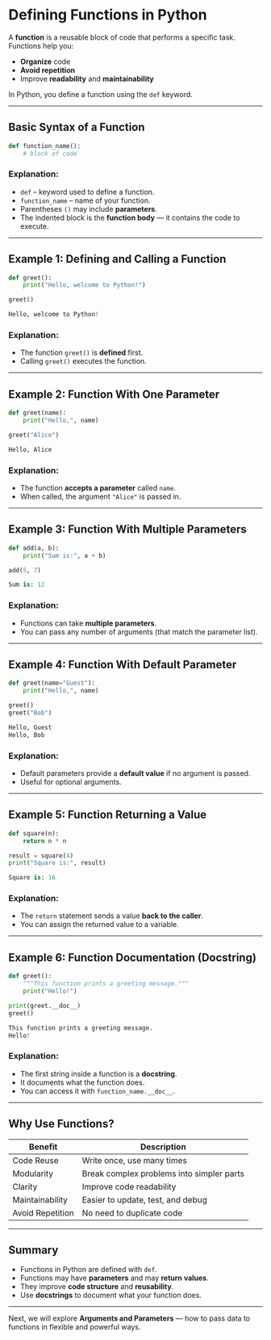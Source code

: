 # Defining Functions in Python

A **function** is a reusable block of code that performs a specific task.
Functions help you:

- **Organize** code
- **Avoid repetition**
- Improve **readability** and **maintainability**

In Python, you define a function using the `def` keyword.

---

## Basic Syntax of a Function

```python filename="function_syntax.py" {2, 3, 4}
def function_name():
    # block of code
```

### Explanation:

- `def` – keyword used to define a function.
- `function_name` – name of your function.
- Parentheses `()` may include **parameters**.
- The indented block is the **function body** — it contains the code to execute.

---

## Example 1: Defining and Calling a Function

```python filename="function_simple.py" {2, 3, 4, 5}
def greet():
    print("Hello, welcome to Python!")

greet()
```

```python filename="output.txt"
Hello, welcome to Python!
```

### Explanation:

- The function `greet()` is **defined** first.
- Calling `greet()` executes the function.

---

## Example 2: Function With One Parameter

```python filename="function_parameter.py" {2, 3, 4, 5, 6}
def greet(name):
    print("Hello,", name)

greet("Alice")
```

```python filename="output.txt"
Hello, Alice
```

### Explanation:

- The function **accepts a parameter** called `name`.
- When called, the argument `"Alice"` is passed in.

---

## Example 3: Function With Multiple Parameters

```python filename="function_multi_params.py" {2, 3, 4, 5, 6}
def add(a, b):
    print("Sum is:", a + b)

add(5, 7)
```

```python filename="output.txt"
Sum is: 12
```

### Explanation:

- Functions can take **multiple parameters**.
- You can pass any number of arguments (that match the parameter list).

---

## Example 4: Function With Default Parameter

```python filename="function_default.py" {2, 3, 4, 5, 6}
def greet(name="Guest"):
    print("Hello,", name)

greet()
greet("Bob")
```

```python filename="output.txt"
Hello, Guest
Hello, Bob
```

### Explanation:

- Default parameters provide a **default value** if no argument is passed.
- Useful for optional arguments.

---

## Example 5: Function Returning a Value

```python filename="function_return.py" {2, 3, 4, 5, 6}
def square(n):
    return n * n

result = square(4)
print("Square is:", result)
```

```python filename="output.txt"
Square is: 16
```

### Explanation:

- The `return` statement sends a value **back to the caller**.
- You can assign the returned value to a variable.

---

## Example 6: Function Documentation (Docstring)

```python filename="function_docstring.py" {2, 3, 4, 5, 6}
def greet():
    """This function prints a greeting message."""
    print("Hello!")

print(greet.__doc__)
greet()
```

```python filename="output.txt"
This function prints a greeting message.
Hello!
```

### Explanation:

- The first string inside a function is a **docstring**.
- It documents what the function does.
- You can access it with `function_name.__doc__`.

---

## Why Use Functions?

| Benefit          | Description                               |
| ---------------- | ----------------------------------------- |
| Code Reuse       | Write once, use many times                |
| Modularity       | Break complex problems into simpler parts |
| Clarity          | Improve code readability                  |
| Maintainability  | Easier to update, test, and debug         |
| Avoid Repetition | No need to duplicate code                 |

---

## Summary

- Functions in Python are defined with `def`.
- Functions may have **parameters** and may **return values**.
- They improve **code structure** and **reusability**.
- Use **docstrings** to document what your function does.

---

Next, we will explore **Arguments and Parameters** — how to pass data to functions in flexible and powerful ways.
